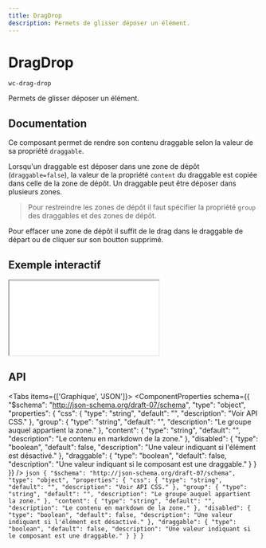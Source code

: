 ```yaml
---
title: DragDrop
description: Permets de glisser déposer un élément.
---
```



# DragDrop

`wc-drag-drop`

Permets de glisser déposer un élément.

## Documentation

Ce composant permet de rendre son contenu draggable selon la valeur de sa propriété `draggable`.

Lorsqu'un draggable est déposer dans une zone de dépôt (`draggable=false`), la valeur de la
propriété `content` du draggable est copiée dans celle de la zone de dépôt.
Un draggable peut être déposer dans plusieurs zones.

> Pour restreindre les zones de dépôt il faut spécifier la propriété `group` des draggables et des zones de dépôt.

Pour effacer une zone de dépôt il suffit de le drag dans le draggable de départ ou de cliquer sur son boutton supprimé.

## Exemple interactif

<iframe
  src={useAbsoluteUrl('playground/components/wc-drag-drop')}
  style={{ width: '100%', height: '700px', border: 'none' }}
></iframe>

## API

<Tabs items={['Graphique', 'JSON']}>
  <Tab>
    <ComponentProperties schema={{
  "$schema": "http://json-schema.org/draft-07/schema",
  "type": "object",
  "properties": {
    "css": {
      "type": "string",
      "default": "",
      "description": "Voir API CSS."
    },
    "group": {
      "type": "string",
      "default": "",
      "description": "Le groupe auquel appartient la zone."
    },
    "content": {
      "type": "string",
      "default": "",
      "description": "Le contenu en markdown de la zone."
    },
    "disabled": {
      "type": "boolean",
      "default": false,
      "description": "Une valeur indiquant si l'élément est désactivé."
    },
    "draggable": {
      "type": "boolean",
      "default": false,
      "description": "Une valeur indiquant si le composant est une draggable."
    }
  }
}} />
  </Tab>
  <Tab>
    ```json
    {
  "$schema": "http://json-schema.org/draft-07/schema",
  "type": "object",
  "properties": {
    "css": {
      "type": "string",
      "default": "",
      "description": "Voir API CSS."
    },
    "group": {
      "type": "string",
      "default": "",
      "description": "Le groupe auquel appartient la zone."
    },
    "content": {
      "type": "string",
      "default": "",
      "description": "Le contenu en markdown de la zone."
    },
    "disabled": {
      "type": "boolean",
      "default": false,
      "description": "Une valeur indiquant si l'élément est désactivé."
    },
    "draggable": {
      "type": "boolean",
      "default": false,
      "description": "Une valeur indiquant si le composant est une draggable."
    }
  }
}
    ```
  </Tab>
</Tabs>
